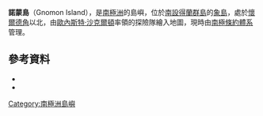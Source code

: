 {{coord|61|5|S|54|52|W|source:GNIS|display=title}}

'''諾蒙島'''（Gnomon Island），是[[南極洲|南極洲]]的島嶼，位於[[南設得蘭群島|南設得蘭群島]]的[[象島_(南極洲)|象島]]，處於[[懷爾德角|懷爾德角]]以北，由[[歐內斯特·沙克爾頓|歐內斯特·沙克爾頓]]率領的探險隊繪入地圖，現時由[[南極條約體系|南極條約體系]]管理。

==參考資料==
*{{cite gnis | type = antarid | id = 5775| name = Gnomon Island | accessdate = 2012-04-26}}
*{{usgs-gazetteer|id=5775}}

{{南设得兰群岛}}

{{Antarctica-geo-stub}}

[[Category:南極洲島嶼|Category:南極洲島嶼]]